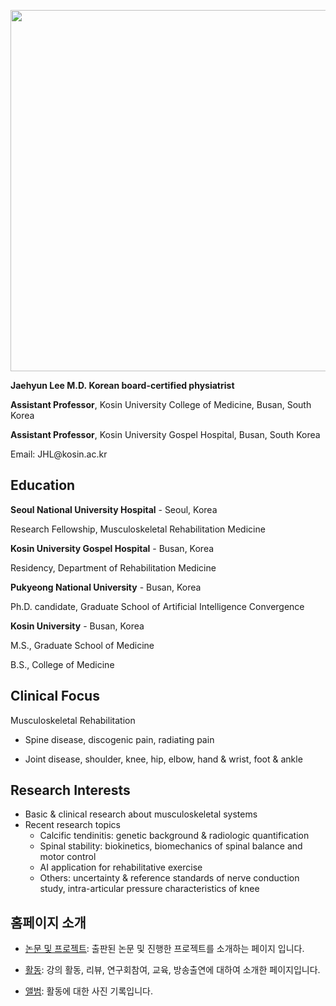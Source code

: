 ![](image/profile.png){width="578"}

**Jaehyun Lee M.D. Korean board-certified physiatrist**

**Assistant Professor**, Kosin University College of Medicine, Busan, South Korea

**Assistant Professor**, Kosin University Gospel Hospital, Busan, South Korea

Email: JHL\@kosin.ac.kr

## Education

**Seoul National University Hospital** - Seoul, Korea

Research Fellowship, Musculoskeletal Rehabilitation Medicine

**Kosin University Gospel Hospital** - Busan, Korea

Residency, Department of Rehabilitation Medicine

**Pukyeong National University** - Busan, Korea

Ph.D. candidate, Graduate School of Artificial Intelligence Convergence

**Kosin University** - Busan, Korea

M.S., Graduate School of Medicine

B.S., College of Medicine

## Clinical Focus

Musculoskeletal Rehabilitation

-   Spine disease, discogenic pain, radiating pain

-   Joint disease, shoulder, knee, hip, elbow, hand & wrist, foot & ankle\

## Research Interests

-   Basic & clinical research about musculoskeletal systems
-   Recent research topics
    -   Calcific tendinitis: genetic background & radiologic quantification
    -   Spinal stability: biokinetics, biomechanics of spinal balance and motor control
    -   AI application for rehabilitative exercise
    -   Others: uncertainty & reference standards of nerve conduction study, intra-articular pressure characteristics of knee

## 홈페이지 소개

-   [논문 및 프로젝트](_site/02publications.html): 출판된 논문 및 진행한 프로젝트를 소개하는 페이지 입니다.

-   [활동](_site/03activities.html): 강의 활동, 리뷰, 연구회참여, 교육, 방송출연에 대하여 소개한 페이지입니다.

-   [앨범](_site/04album.html): 활동에 대한 사진 기록입니다.

